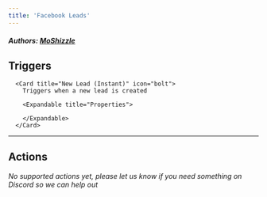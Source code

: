 ```yaml
---
title: 'Facebook Leads'
---
```


##### Authors: [MoShizzle](https://github.com/MoShizzle)


## Triggers


      <Card title="New Lead (Instant)" icon="bolt">
        Triggers when a new lead is created

        <Expandable title="Properties">
          
<ResponseField name="Page" required type="Dropdown">

</ResponseField>
            
<ResponseField name="Form"  type="Dropdown">

</ResponseField>
              
        </Expandable>
      </Card>
  

---

## Actions

*No supported actions yet, please let us know if you need something on Discord so we can help out* 


